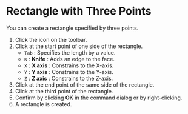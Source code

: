 
# Rectangle with Three Points

You can create a rectangle specified by three points.

<KinouGaiyou shortcut='' command='Three Point Rectangle' button='Toolbar' />

1. Click the icon on the toolbar.
2. Click at the start point of one side of the rectangle.
   - `Tab` : Specifies the length by a value.
   - `K` : **Knife** : Adds an edge to the face.
   - `X` : **X axis** : Constrains to the X-axis.
   - `Y` : **Y axis** : Constrains to the Y-axis.
   - `Z` : **Z axis** : Constrains to the Z-axis.
3. Click at the end point of the same side of the rectangle.
4. Click at the third point of the rectangle.
5. Confirm by clicking **OK** in the command dialog or by right-clicking.
6. A rectangle is created.
